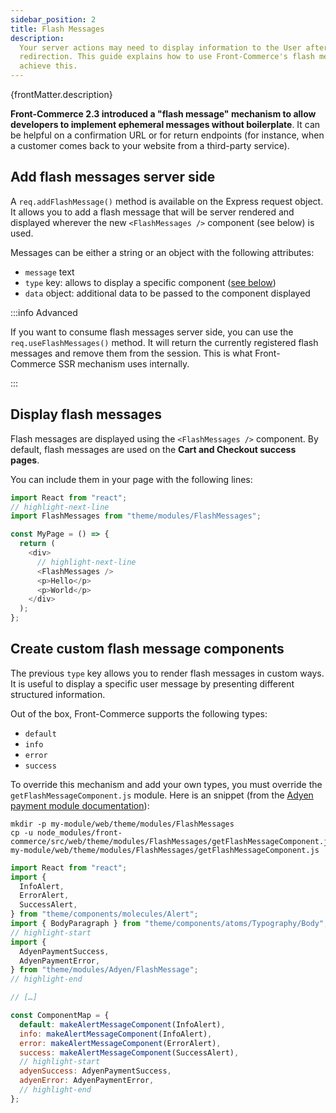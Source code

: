 ```yaml
---
sidebar_position: 2
title: Flash Messages
description:
  Your server actions may need to display information to the User after a
  redirection. This guide explains how to use Front-Commerce's flash messages to
  achieve this.
---
```


<p>{frontMatter.description}</p>

**Front-Commerce 2.3 introduced a "flash message" mechanism to allow developers
to implement ephemeral messages without boilerplate**. It can be helpful on a
confirmation URL or for return endpoints (for instance, when a customer comes
back to your website from a third-party service).

## Add flash messages server side

A `req.addFlashMessage()` method is available on the Express request object. It
allows you to add a flash message that will be server rendered and displayed
wherever the new `<FlashMessages />` component (see below) is used.

Messages can be either a string or an object with the following attributes:

- `message` text
- `type` key: allows to display a specific component
  ([see below](#create-custom-flash-message-components))
- `data` object: additional data to be passed to the component displayed

:::info Advanced

If you want to consume flash messages server side, you can use the
`req.useFlashMessages()` method. It will return the currently registered flash
messages and remove them from the session. This is what Front-Commerce SSR
mechanism uses internally.

:::

## Display flash messages

Flash messages are displayed using the `<FlashMessages />` component. By
default, flash messages are used on the **Cart and Checkout success pages**.

You can include them in your page with the following lines:

```js
import React from "react";
// highlight-next-line
import FlashMessages from "theme/modules/FlashMessages";

const MyPage = () => {
  return (
    <div>
      // highlight-next-line
      <FlashMessages />
      <p>Hello</p>
      <p>World</p>
    </div>
  );
};
```

## Create custom flash message components

The previous `type` key allows you to render flash messages in custom ways. It
is useful to display a specific user message by presenting different structured
information.

Out of the box, Front-Commerce supports the following types:

- `default`
- `info`
- `error`
- `success`

To override this mechanism and add your own types, you must override the
`getFlashMessageComponent.js` module. Here is an snippet (from the
[Adyen payment module documentation](/docs/advanced/payments/adyen#register-your-adyen-payment-components)):

```shell
mkdir -p my-module/web/theme/modules/FlashMessages
cp -u node_modules/front-commerce/src/web/theme/modules/FlashMessages/getFlashMessageComponent.js my-module/web/theme/modules/FlashMessages/getFlashMessageComponent.js
```

```jsx title="my-module/web/theme/modules/FlashMessages/getFlashMessageComponent.js"
import React from "react";
import {
  InfoAlert,
  ErrorAlert,
  SuccessAlert,
} from "theme/components/molecules/Alert";
import { BodyParagraph } from "theme/components/atoms/Typography/Body";
// highlight-start
import {
  AdyenPaymentSuccess,
  AdyenPaymentError,
} from "theme/modules/Adyen/FlashMessage";
// highlight-end

// […]

const ComponentMap = {
  default: makeAlertMessageComponent(InfoAlert),
  info: makeAlertMessageComponent(InfoAlert),
  error: makeAlertMessageComponent(ErrorAlert),
  success: makeAlertMessageComponent(SuccessAlert),
  // highlight-start
  adyenSuccess: AdyenPaymentSuccess,
  adyenError: AdyenPaymentError,
  // highlight-end
};
```
